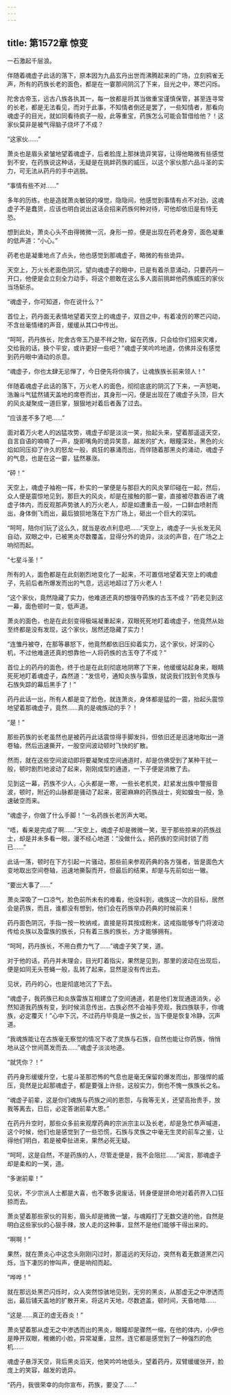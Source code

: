 ```yaml
---
---
---
```

title: 第1572章 惊变
---



一石激起千层浪。

伴随着魂虚子此话的落下，原本因为九品玄丹出世而沸腾起来的广场，立刻鸦雀无声，所有的药族长老的面色，都是在一霎那间阴沉了下来，目光之中，寒芒闪烁。

陀舍古帝玉，远古八族各执其一，每一放都是将其当做重宝谨慎保管，甚至连寻常的长老，都是无法看见，而对于此事，不知情者倒还是罢了，一些知情者，那看向魂虚子的目光，就如同看待疯子一般，此等重宝，药族怎么可能会暂借给他？！这家伙莫非是被气得脑子烧坏了不成？

“这家伙……”

萧炎也是眉头紧皱地望着魂虚子，后者脸庞上那抹诡异笑容，让得他略微有些感觉到不安，在药族说这种话，无疑是在挑衅药族的威压，以这个家伙那六品斗圣的实力，可无法从药丹的手中逃脱。

“事情有些不对……”

多年的历练，也是造就萧炎敏锐的嗅觉，隐隐间，他感觉到事情有点不对劲，这魂虚子不是蠢货，应该也明白说出这话会招来药族何种对待，可他却依旧是有恃无恐。

想到此处，萧炎心头不由得微微一沉，身形一掠，便是出现在药老身旁，面色凝重的低声道：“小心。”

药老也是凝重地点了点头，他也感觉到那魂虚子，略微的有些诡异。

天空上，万火长老面色阴沉，望向魂虚子的眼中，已是有着杀意涌动，只要药丹一开口，他便是会立刻全力动手，将这个胆敢在这么多人面前挑衅他药族威压的家伙当场斩杀。

“魂虚子，你可知道，你在说什么？”

首位上，药丹面无表情地望着天空上的魂虚子，双目之中，有着凌厉的寒芒闪动，不含丝毫情绪的声音，缓缓从其口中传出。

“呵呵，药丹族长，陀舍古帝玉乃是不祥之物，留在药族，只会给你们招来灾难，交给我的话，换个平安，或许更好一些吧？”魂虚子笑吟吟地道，仿佛并没有感觉到药丹眼中涌动的杀意。

“魂虚子，你也太肆无忌惮了，今日便先将你擒了，让魂族族长前来领人！”

伴随着魂虚子此话的落下，万火老人的面色，彻彻底底的阴沉了下来，一声怒喝，浩瀚斗气猛然铺天盖地的席卷而出，其身形一闪，便是出现在了魂虚子头顶，巨大的风炎凝聚成一道巨掌，狠狠地对着后者轰了过去。

“应该差不多了吧……”

面对着万火老人的凶猛攻势，魂虚子却是淡淡一笑，抬起头来，望着那遥遥天空，自言自语的喃喃了一声，旋即嘴角的诡异笑意，越发的扩大，眼瞳深处，黑色的火焰如同压抑了许久的怒龙一般，疯狂的暴涌而出，而伴随着那黑炎的涌动，魂虚子的气息，也是在这一霎，猛然暴涨。

“砰！”

天空上，魂虚子袖袍一挥，朴实的一掌便是与那巨大的风炎掌印碰在一起，然后，众人便是震惊地见到，那巨大的风炎，却是在接触的那一霎，直接被尽数吞进了魂虚子体内，而反观那声势骇人的万火老人，却是如遭重击一般，一口鲜血喷射而出，身体倒飞而出，最后狼狈地落在下方广场上，砸出一个巨大的深坑。

“呵呵，陪你们玩了这么久，就当是收点利息吧……”天空上，魂虚子一头长发无风自动，双眼之中，已被黑炎尽数覆盖，显得分外的诡异，淡淡的声音，在广场之上响彻而起。

“七星斗圣！”

所有的人，面色都是在此刻剧烈地变化了一起来，不可置信地望着天空上的魂虚子，先前后者所爆发而出的气息，远远地超过了万火老人！

“这个家伙，竟然隐藏了实力，他难道还真的想强夺药族的古玉不成？”药老见到这一幕，面色顿时一变，低声道。

萧炎的面色，也是在此刻变得极端凝重起来，双眼死死地盯着魂虚子，他竟然从始至终都是没有发现，这个家伙，居然还隐藏了实力！

“连雏丹被夺，在那等暴怒下，他竟然都依旧压抑着实力，这个家伙，好深的心机，不过他难道还真的想靠他一人将药族的古玉夺了不成？”

首位上的药丹的面色，终于也是在此刻彻底地阴寒了下来，他缓缓站起身来，眼睛死死地盯着魂虚子，森然道：“发信号，通知炎族与雷族，就说我们找到令灵族与石族失踪的幕后黑手了！”

药丹此话一出，所有人都是变了脸色，就连萧炎，身体都是猛的一震，抬起头震惊地望着那魂虚子，竟然……真的是魂族动的手？！

“是！”

那些药族的长老虽然也是被药丹此话震惊得手脚发抖，但依旧还是迅速地取出一道卷轴，然后迅速撕开，一股空间波动顿时飞快的扩散。

然而，就在这些空间波动即将要凝聚成空间通道时，却是仿佛受到了某种干扰一般，顿时剧烈地波动了起来，刚刚成型的通道，一下子便是消散了去。

见到这一幕，药族不少人，心头都是一寒，一些长老机灵，赶紧发出族中警报音波，顿时，附近的山脉都是骚动了起来，密密麻麻的药族战士，宛如蝗虫一般，急速破空而来。

“魂虚子，你做了什么手脚！”一名药族长老厉声大喝。

“唔，看来是完成了啊……”天空上，魂虚子却是微微一笑，至于那些掠来的药族战士，却是并未多看一眼，漫不经心地道：“没做什么，把药族的空间封锁了而已……”

此话一落，顿时在下方引起一片骚动，那些前来参观药典的各方强者，皆是面色大变地取出空间卷轴，迅速地撕裂而开，但最后的结果，却是与先前如出一辙。

“要出大事了……”

萧炎深吸了一口凉气，脸色前所未有的难看，他没料到，魂族这一次的目标，居然会是药族，而且，谁都没有想到，他们会在药族举办药典的时候前来！

药丹面色阴沉，手指一按一枚纳戒，直接是将其按成粉末，这戒指能够专门将波动传给炎族以及雷族的族长，只有着三族的族长，方才能够拥有。

“呵呵，药丹族长，不用白费力气了……”魂虚子笑了笑，道。

对于他的话，药丹并未理会，目光盯着指尖，果然是见到，那里的波动在出现后，便是如同无头苍蝇一般，乱转了起来，显然是没有传出去。

见状，药丹的心，也是彻底地沉了下去。

“魂虚子，我药族已和炎族雷族互相建立了空间通道，若是他们发现通道消失，必然知道我药族有变，到时候消息传出，古族必然不会袖手旁观，我四族联手，你魂族，必定覆灭！”心中下沉，不过药丹毕竟是一族之长，当下便是恢复冷静，沉声道。

“我魂族能让在古族毫无察觉的情况下收了灵族与石族，自然也能让你药族，悄悄地从这个世间蒸发而去……”魂虚子淡淡地道。

“就凭你？！”

药丹身形缓缓升空，七星斗圣那恐怖的气息也是毫无保留的爆发而出，那强悍的威压，竟然是比起那魂虚子，都是要强上许些，这般实力，倒也不愧一族族长之名。

“魂虚子前辈，这是你们魂族与药族之间的恩怨，与我等无关，还望高抬贵手，放我等离去，日后，必定答谢前辈大恩。”

在药丹升空时，那些众多前来观摩药典的宗派宗主以及长老，却是急忙恭声喊道，这个时候，他们也是感觉到了一些恐慌，石族与灵族之中毫无生灵的前车之鉴，让得他们明白，若是被牵扯进来，果然必死无疑。

“呵呵，这是自然，不是药族的人，尽管走便是，我不会阻拦……”闻言，那魂虚子却是柔和的一笑，道。

“多谢前辈！”

见状，不少宗派人士都是大喜，也不敢多说废话，转身便是拼命地对着药界入口狂掠而去。

萧炎望着那些家伙的背影，眉头却是微微一皱，与魂殿打了无数交道的他，自然是明白这些家伙的心狠手辣，放人走的这种事，显然不是他们能够干得出来的。

“啊啊！”

果然，就在萧炎心中这念头刚刚闪过时，那遥远的天际边，突然有着无数道黑芒闪烁，当下凄厉的惨叫声，便是响彻而起。

“哗哗！”

就在那远处黑芒闪烁时，众人突然惊骇地见到，无穷的黑炎，从那虚无之中渗透而出，最后铺天盖地的扩散开来，将这片天地，尽数遮盖，顿时间，天昏地暗……

“这是……真正的虚无吞炎！”

萧炎望着那从虚无之中渗透而出的黑炎，眼瞳却是骤然一缩，在他的体内，小伊也是睁开双眼，稚嫩的小脸，异常凝重，显然，连它都是感觉到了一种强烈的危机……

魂虚子悬浮天空，背后黑炎滔天，他笑吟吟地低头，望着药丹，双臂缓缓张开，脸庞上的笑容，越发的诡异。

“药丹，我很荣幸的向你宣布，药族，要没了……”